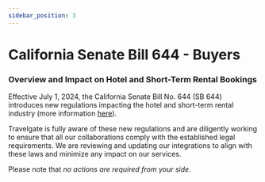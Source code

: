 ```yaml
---
sidebar_position: 3
---
```


# California Senate Bill 644 - Buyers

### Overview and Impact on Hotel and Short-Term Rental Bookings

Effective July 1, 2024, the California Senate Bill No. 644 (SB 644) introduces new regulations impacting the hotel and short-term rental industry (more information [here](/docs/⚖%EF%B8%8F%20Legislation/Publications/California%20Law/California-law)).

Travelgate is fully aware of these new regulations and are diligently working to ensure that all our collaborations comply with the established legal requirements. We are reviewing and updating our integrations to align with these laws and minimize any impact on our services.

Please note that *no actions are required from your side.*

<TipContactCustomerCare />
